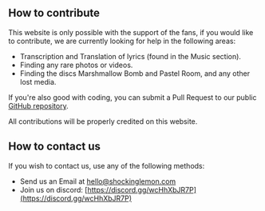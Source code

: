 ## How to contribute

This website is only possible with the support of the fans, if you would like to contribute, we are currently looking for help in the following areas:

- Transcription and Translation of lyrics (found in the Music section).
- Finding any rare photos or videos.
- Finding the discs Marshmallow Bomb and Pastel Room, and any other lost media.

If you're also good with coding, you can submit a Pull Request to our public [GitHub repository](https://github.com/Dannymx/shockinglemon.com).

All contributions will be properly credited on this website.

## How to contact us

If you wish to contact us, use any of the following methods:

- Send us an Email at [hello@shockinglemon.com](mailto:hello@shockinglemon.com)
- Join us on discord: [https://discord.gg/wcHhXbJR7P](https://discord.gg/wcHhXbJR7P)
